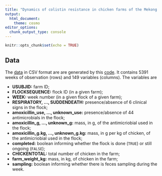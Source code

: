 ```yaml
---
title: "Dynamics of colistin resistance in chicken farms of the Mekong delta, Vietnam"
output:
  html_document:
    theme: cosmo
editor_options: 
  chunk_output_type: console
---
```


```r
knitr::opts_chunk$set(echo = TRUE)
```

## Data

The [data](https://raw.githubusercontent.com/viparc/colistin_resistance/master/data/viparc.csv)
in CSV format are are generated by this [code](https://viparc.github.io/colistin_resistance/make_data.html).
It contains 5391 weeks of observation (rows) and 149 variables (columns). The
variables are

* **USUBJID:** farm ID;
* **FLOCKSEQUENCE:** flock ID (in a given farm);
* **WEEK:** week number (in a given flock of a given farm);
* **RESPIRATORY, ..., SUDDENDEATH:** presence/absence of 6 clinical signs in the flock;
* **amoxicillin_use, ..., unknown_use:** presence/absence of 44 antimicrobials
in the flock;
* **amoxicillin_g, ..., unknown_g:** mass, in g, of the antimicriobial used in
the flock;
* **amoxicillin_g.kg, ..., unknown_g.kg:** mass, in g per kg of chicken, of the antimicriobial used in the flock;
* **completed:** boolean informing whether the flock is done (`TRUE`) or still ongoing (`FALSE`);
* **CHICKENTOTAL:** total number of chicken in the farm;
* **farm_weight_kg:** mass, in kg, of chicken in the farm;
* **sampling:** boolean informing whether there is feces sampling during the
week.